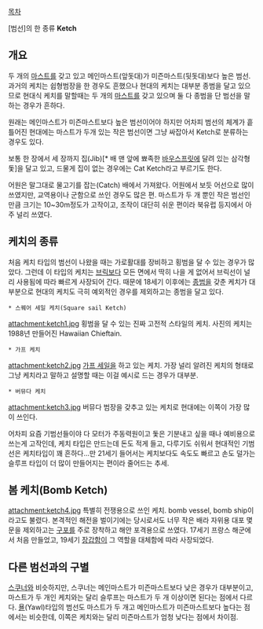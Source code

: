 [[목차]]

[범선]의 한 종류 
'''Ketch'''

== 개요 ==

두 개의 [[마스트]]를 갖고 있고 메인마스트(앞돗대)가 미즌마스트(뒷돗대)보다 높은 범선. 과거의 케치는 쉽형범장을 한 경우도 흔했으나 현대의 케치는 대부분 종범을 달고 있으므로 현대식 케치를 말할때는 두 개의 [[마스트]]를 갖고 있으며 둘 다 종범을 단 범선을 말하는 경우가 흔하다.

원래는 메인마스트가 미즌마스트보다 높은 범선이어야 하지만 어차피 범선의 체계가 흩틀어진 현대에는 마스트가 두개 있는 작은 범선이면 그냥 싸잡아서 Ketch로 분류하는 경우도 있다.

보통 한 장에서 세 장까지 집(Jib)[* 배 맨 앞에 뾰족한 [[바우스프릿]]에 달려 있는 삼각형 돛]을 달고 있고, 드물게 집이 없는 경우에는 Cat Ketch라고 부르기도 한다.

어원은 말그대로 물고기를 잡는(Catch) 배에서 가져왔다. 어원에서 보듯 어선으로 많이 쓰였지만, 교역용이나 군함으로 쓰인 경우도 많은 편. 마스트가 두 개 뿐인 작은 범선인 만큼 크기는 10~30m정도가 고작이고, 조작이 대단히 쉬운 편이라 북유럽 등지에서 아주 널리 쓰였다. 

== 케치의 종류 ==
처음 케치 타입의 범선이 나왔을 때는 가로활대를 장비하고 횡범을 달 수 있는 경우가 많았다. 그런데 이 타입의 케치는 [[브릭]]보다 모든 면에서 딱히 나을 게 없어서 브릭선이 널리 사용됨에 따라 빠르게 사장되어 간다. 때문에 18세기 이후에는 [[종범]]을 갖춘 케치가 대부분으로 현대의 케치도 극히 예외적인 경우를 제외하고는 종범을 달고 있다.

 * 스퀘어 세일 케치(Square sail Ketch)
attachment:ketch1.jpg
횡범을 달 수 있는 진짜 고전적 스타일의 케치. 사진의 케치는 1988년 만들어진 Hawaiian Chieftain.

 * 가프 케치
attachment:ketch2.jpg
[[가프 세일]]을 하고 있는 케치. 가장 널리 알려진 케치의 형태로 그냥 케치라고 말하고 설명할 때는 이걸 예시로 드는 경우가 대부분.

 * 버뮤다 케치
attachment:ketch3.jpg
버뮤다 범장을 갖추고 있는 케치로 현대에는 이쪽이 가장 많이 쓰인다.

어차피 요즘 기범선들이야 다 모터가 주동력원이고 돛은 기분내고 싶을 때나 예비용으로 쓰는게 고작인데, 케치 타입은 만드는데 돈도 적게 들고, 다루기도 쉬워서 현대적인 기범선은 케치타입이 꽤 흔하다...만 21세기 들어서는 케치보다도 속도도 빠르고 손도 덜가는 슬루프 타입이 더 많이 만들어지는 편이라 줄어드는 추세.

== 봄 케치(Bomb Ketch) ==
attachment:ketch4.jpg
특별히 전쟁용으로 쓰인 케치. bomb vessel, bomb ship이라고도 불렸다. 본격적인 해전을 벌이기에는 당시로서도 너무 작은 배라 자위용 대포 몇 문을 제외하고는 [[구포]]를 주로 장착하고 해안 포격용으로 쓰였다. 17세기 프랑스 해군에서 처음 만들었고, 19세기 [[장갑함]]이 그 역할을 대체함에 따라 사장되었다.

== 다른 범선과의 구별 ==
[[스쿠너]]와 비슷하지만, 스쿠너는 메인마스트가 미즌마스트보다 낮은 경우가 대부분이고, 마스트가 두 개인 케치와는 달리 슬루프는 마스트가 두 개 이상이면 된다는 점에서 다르다.
[[욜]](Yawl)타입의 범선도 마스트가 두 개고 메인마스트가 미즌마스트보다 높다는 점에서는 비슷한데, 이쪽은 케치와는 달리 미즌마스트가 엄청 낮다는 점에서 차이점.

